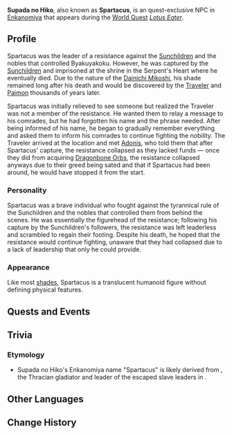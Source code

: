 {{Character Infobox
|type             = Quest NPC
|deceased         = Past
|image            = NPC Supada no Hiko.png
|realname         = Spartacus
|region           = Inazuma
|affiliation      = Enkanomiya
|affiliation2     = Shades of Tokoyo
}}
'''Supada no Hiko''', also known as '''Spartacus''', is an quest-exclusive NPC in [[Enkanomiya]] that appears during the [[World Quest]] ''[[Lotus Eater]]''.

==Profile==
Spartacus was the leader of a resistance against the [[Sunchildren]] and the nobles that controlled Byakuyakoku. However, he was captured by the [[Sunchildren]] and imprisoned at the shrine in the Serpent's Heart where he eventually died. Due to the nature of the [[Dainichi Mikoshi]], his shade remained long after his death and would be discovered by the [[Traveler]] and [[Paimon]] thousands of years later.

Spartacus was initially relieved to see someone but realized the Traveler was not a member of the resistance. He wanted them to relay a message to his comrades, but he had forgotten his name and the phrase needed. After being informed of his name, he began to gradually remember everything and asked them to inform his comrades to continue fighting the nobility. The Traveler arrived at the location and met [[Adonis]], who told them that after Spartacus' capture, the resistance collapsed as they lacked funds &mdash; once they did from acquiring [[Dragonbone Orb]]s, the resistance collapsed anyways due to their greed being sated and that if Spartacus had been around, he would have stopped it from the start.

===Personality===
Spartacus was a brave individual who fought against the tyrannical rule of the Sunchildren and the nobles that controlled them from behind the scenes. He was essentially the figurehead of the resistance; following his capture by the Sunchildren's followers, the resistance was left leaderless and scrambled to regain their footing. Despite his death, he hoped that the resistance would continue fighting, unaware that they had collapsed due to a lack of leadership that only he could provide.

===Appearance===
Like most [[Shades of Tokoyo|shades]], Spartacus is a translucent humanoid figure without defining physical features.

==Quests and Events==
{{Quests and Events}}

==Trivia==
===Etymology===
* Supada no Hiko's Enkanomiya name "Spartacus" is likely derived from {{w|Spartacus}}, the Thracian gladiator and leader of the escaped slave leaders in {{w|Third Servile War}}.

==Other Languages==
{{Other Languages
|default_hidden = 1
|en      = Supada no Hiko
|zhs     = 须婆达之彦
|zhs_rm  = Xūpódá zhī Yàn
|zht     = 須婆達之彥
|zht_rm  = Xūpódá zhī Yàn
|ja      = 須婆達の彦
|ja_rm   = Supada no Hiko
|ko      = 스파다노히코
|ko_rm   = Seupadanohiko
|es      = Supada no Hiko
|fr      = Supada no Hiko
|ru      = Супада но Хико
|th      = Supada no Hiko
|vi      = Supada no Hiko
|de      = Supada no Hiko
|id      = Supada no Hiko
|pt      = Supada no Hiko
|tr      = Supada no Hiko
|it      = Supada no Hiko
}}

==Change History==
{{Change History|2.4}}